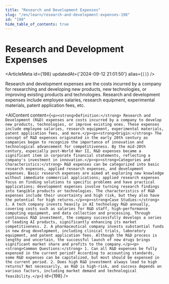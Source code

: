 ```yaml
---
title: "Research and Development Expenses"
slug: "/en/learn/research-and-development-expenses-198"
id: "198"
hide_table_of_contents: true
---
```



# Research and Development Expenses

<ArticleMeta id={198} updatedAt={'2024-09-12 21:01:50'} alias={`[]`} />
<div className='border-solid border-b border-t-0 my-4 border-[var(--ifm-color-gray-300)]' />

Research and development expenses are the costs incurred by a company for researching and developing new products, new technologies, or improving existing products and technologies. Research and development expenses include employee salaries, research equipment, experimental materials, patent application fees, etc.

<AIContent content={`<p><strong>Definition:</strong> Research and Development (R&D) expenses are costs incurred by a company to develop new products, technologies, or improve existing ones. These expenses include employee salaries, research equipment, experimental materials, patent application fees, and more.</p><p><strong>Origin:</strong> The concept of R&D expenses originated in the early 20th century as companies began to recognize the importance of innovation and technological advancement for competitiveness. By the mid-20th century, especially post-World War II, R&D expenses became a significant item in corporate financial statements, reflecting a company's investment in innovation.</p><p><strong>Categories and Characteristics:</strong> R&D expenses can be categorized into basic research expenses, applied research expenses, and development expenses. Basic research expenses are aimed at exploring new knowledge without immediate commercial applications; applied research expenses focus on finding solutions to specific problems and have practical applications; development expenses involve turning research findings into tangible products or technologies. The characteristics of R&D expenses include their uncertainty and high risk, but they also have the potential for high returns.</p><p><strong>Case Studies:</strong> 1. A tech company invests heavily in AI technology R&D annually, covering costs such as salaries for R&D staff, high-performance computing equipment, and data collection and processing. Through continuous R&D investment, the company successfully develops a series of leading AI products, significantly enhancing its market competitiveness. 2. A pharmaceutical company invests substantial funds in new drug development, including clinical trials, laboratory equipment, and patent application fees. Although the R&D process is lengthy and uncertain, the successful launch of new drugs brings significant market share and profits to the company.</p><p><strong>Common Questions:</strong> 1. Can all R&D expenses be fully expensed in the current period? According to accounting standards, some R&D expenses can be capitalized, but most should be expensed in the current period. 2. Does high R&D investment always lead to high returns? Not necessarily, as R&D is high-risk, and success depends on various factors, including market demand and technological feasibility.</p>`} id={198} />
